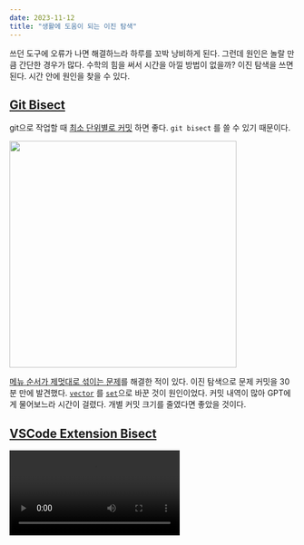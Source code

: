 ```yaml
---
date: 2023-11-12
title: "생활에 도움이 되는 이진 탐색"
---
```



쓰던 도구에 오류가 나면 해결하느라 하루를 꼬박 낭비하게 된다. 그런데 원인은 놀랄 만큼 간단한 경우가 많다. 수학의 힘을 써서 시간을 아낄 방법이 없을까? 이진 탐색을 쓰면 된다. <OLogN /> 시간 안에 원인을 찾을 수 있다.

## [Git Bisect](https://git-scm.com/docs/git-bisect)

git으로 작업할 때 [최소 단위별로 커밋](https://en.wikipedia.org/wiki/Atomic_commit) 하면 좋다. `git bisect` 를 쓸 수 있기 때문이다.

<img
  height="400px"
  src="https://user-images.githubusercontent.com/54838975/238132943-97b2b10a-0397-4991-b57c-d445fb2ac099.png"
/>

[메뉴 순서가 제멋대로 섞이는 문제](https://github.com/cataclysmbnteam/Cataclysm-BN/pull/2823)를 해결한 적이 있다. 이진 탐색으로 문제 커밋을 30분 만에 발견했다. [`vector`](https://en.cppreference.com/w/cpp/container/vector) 를 [`set`](https://en.cppreference.com/w/cpp/container/set)으로 바꾼 것이 원인이었다. 커밋 내역이 많아 GPT에게 물어보느라 시간이 걸렸다. 개별 커밋 크기를 줄였다면 좋았을 것이다.

## [VSCode Extension Bisect](https://code.visualstudio.com/blogs/2021/02/16/extension-bisect)

<Video src="https://user-images.githubusercontent.com/54838975/282286276-a90d208a-2cfa-4819-8f9e-ece12f6354c9.mp4" />

하루 전부터 한글 입력때마다 입력창이 겹쳐 재부팅도 해 보고, 입력기도 바꾸어 보았으나 해결되지 않아 고민하던 차에 VSCode에서 확장 프로그램을 이진 탐색할수 있다는 것이 떠올랐다.

![](https://user-images.githubusercontent.com/54838975/282285995-4736db8a-e40c-4989-aab9-a0619ad55111.png")

원인은 마지막에 설치한 확장 프로그램이 입력기와 충돌을 일으켜서였다. 지우고 나니 멀쩡해졌다.
